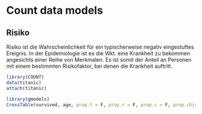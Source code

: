 # Count data models

## Risiko

Risiko ist die Wahrscheinlichkeit für ein typischerweise negativ eingestuftes Ereignis. In der Epidemiologie ist es die Wkt. eine Krankheit zu bekommen angesichts einer Reihe von Merkmalen. Es ist somit der Anteil an Personen mit einem bestimmten Risikofaktor, bei denen die Krankheit auftritt. 

```r
library(COUNT)
data(titanic)
attach(titanic)

library(gmodels)
CrossTable(survived, age, prop.t = F, prop.r = F, prop.c = F, prop.chisq = F)
```

